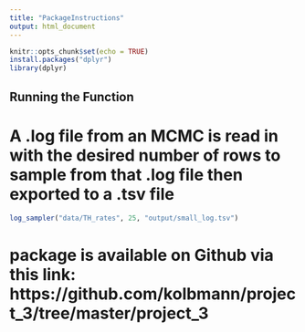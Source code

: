 ```yaml
---
title: "PackageInstructions"
output: html_document
---
```


```r
knitr::opts_chunk$set(echo = TRUE)
install.packages("dplyr")
library(dplyr)
```

## Running the Function
# A .log file from an MCMC is read in with the desired number of rows to sample from that .log file then exported to a .tsv file 

```r
log_sampler("data/TH_rates", 25, "output/small_log.tsv")
```

# package is available on Github via this link: https://github.com/kolbmann/project_3/tree/master/project_3
